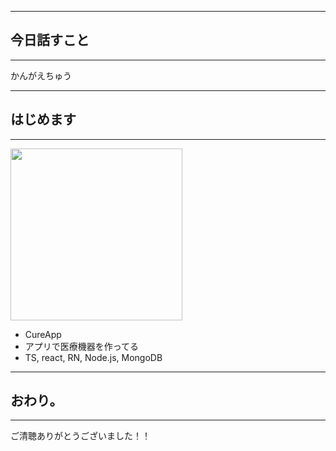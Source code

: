 

<Head>
  <HeadContents
    title={packageJson.slideTitle}
    urlPath={packageJson.slideKey}
    image={ogImage}
  />
</Head>

<Top title={packageJson.slideTitle} eventName="Gotanda.js #11" hashtag="gotandajs" />

---

## 今日話すこと

---

かんがえちゅう

---

## はじめます

---

<img
  src="https://i.gyazo.com/87d23d84bc93c83bb165c9d2f239f703.png"
  width="275"
/>

- <ExLink href="https://cureapp.co.jp">CureApp</ExLink>
- アプリで医療機器を作ってる
- TS, react, RN, Node.js, MongoDB

---

## おわり。

---

ご清聴ありがとうございました！！
